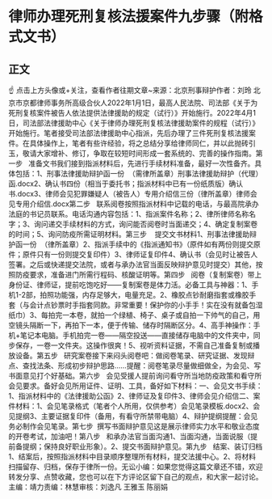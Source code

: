 # 律师办理死刑复核法援案件九步骤（附格式文书）
## 正文
☝ 点击上方头像或+关注，查看作者往期文章~来源：北京刑事辩护作者：刘玲 北京市京都律师事务所高级合伙人2022年1月1日，最高人民法院、司法部《关于为死刑复核案件被告人依法提供法律援助的规定（试行）》开始施行。2022年4月1日，司法部法律援助中心《关于律师办理死刑复核法律援助案件的规程（试行）》开始施行。笔者接受司法部法律援助中心指派，先后办理了三件死刑复核法援案件。在具体操作上，笔者有些许经验，将之总结分享给律师同仁，并以此抛砖引玉，敬请大家增补、修订，争取在较短时间形成一套系统的、完善的操作指南。第一步   准备文书我们接到指派材料后，先进行手续材料准备，最好一次性备齐。具体包括：1、刑事法律援助辩护函一份  （需律所盖章）刑事法律援助辩护（代理）函.docx2、确认书四份（相当于委托书；指派材料中已有一份纸质版）确认书.docx3、律师会见犯罪嫌疑人（被告人）专用介绍信三份（律所盖章）律师会见专用介绍信.docx第二步   联系阅卷按照指派材料中记载的电话，与最高院承办法庭的书记员联系。电话沟通内容包括：1、指派案件名称；2、律所律师名称名字；3、询问递交手续材料的方式，询问能否阅卷时当面递交；4、确定复制案卷的时间；5、询问防疫所需证明材料。第三步    提交文书材料1、刑事法律援助辩护函一份  （律所盖章）2、指派手续中的《指派通知书》（原件如有两份则提交原件；原件只有一份则提交复印件）3、律师证复印件4、确认书（会见时让被告人签署。之后或快递提交法院，或者与承办法官当面反映辩护意见时提交）其他，按照防疫要求，准备进门所需行程码、核酸证明等。第四步   阅卷（复制案卷）带上身份证、律师证，提前吃饱吃好——复制案卷是体力活。必备工具与神器：1、手机1-2部，拍照功能强，内存足够大，电量充足。2、橡胶点钞耐磨指套或橡胶手套（与会计点钞票时手指套同款。非常重要！保护你的小手手！实在没有就备包湿纸巾）3、每拍完一本卷，就拍一个绿植、椅子、桌子或自拍一下帅气的自己，用空镜头隔断一下，再拍下一本，便于传输、储存时隔断区分。4、高手神操作：手机+笔记本电脑。手机拍完一卷——隔空投送——直接储存电脑中的文件夹中，同步保存，一卷一文件夹。这操作很爽！5、视听资料证据，不需自己准备复制或播放设备。第五步   研究案卷接下来闷头阅卷吧：做阅卷笔录、研究证据、发现辩点、查找法条、形成初步辩护思路……提醒：阅卷笔录尽量做细做全，为会见、写书面意见打个好基础。第六步   会见受援人提前询问看守所当地防疫政策和看守所会见要求。备好会见所用证件、证明、工具，备好如下材料：一、会见文书手续：1、指派材料中的《法律援助公函》2、律师证及复印件3、律师会见介绍信二、案件材料：1、会见笔录格式（笔者个人所用，仅供参考）会见笔录模板.docx2、会见提纲3、主要证据复印件（备用，有看守所禁带电脑）4、辩护提纲提醒：会见务必制作会见笔录。第七步  撰写书面辩护意见这是展示律师实力水平和敬业态度的开卷考试，加油吧！第八步   和承办法官当面沟通1、当面沟通，当面说服（提前备提纲；保持良好职业形象）。2、提交书面辩护意见。第九步   结案、装订归档1、结案后，按照指派材料中目录顺序整理所有材料，提交法援中心。2、将材料扫描留存、归档，保存于律所一份。无讼小编：如果您觉得这篇文章还不错，欢迎转发分享、点赞收藏，您也可以在下方评论区留下自己的观点，和大家一起讨论。主编：靖力责编：林慧审核：刘逸凡 王雅玉 陈丽娟 